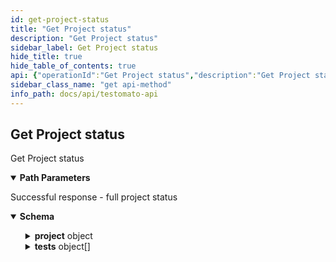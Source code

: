 ```yaml
---
id: get-project-status
title: "Get Project status"
description: "Get Project status"
sidebar_label: Get Project status
hide_title: true
hide_table_of_contents: true
api: {"operationId":"Get Project status","description":"Get Project status","tags":["Project"],"security":[{"ApiKey":[]}],"parameters":[{"description":"Project ID","in":"path","name":"id","required":true,"schema":{"type":"string"}}],"responses":{"200":{"description":"Successful response - full project status","content":{"application/json":{"schema":{"properties":{"project":{"type":"object","description":"Basic project information","properties":{"id":{"type":"string","description":"Project ID"},"lastRun":{"type":"integer","description":"Unix timestamp of last run","example":1665407081},"lastChange":{"type":"integer","description":"Unix timestamp of last change","example":1665263416},"reported":{"type":"string","description":"Was reported","example":"ok"},"status":{"type":"string"},"msg":{"type":"string","description":"Longer message about project status","example":"Server returned HTTP status 200"},"shortMessage":{"type":"string","description":"Short project status message","example":200}}},"total":{"type":"integer","description":"Total count of checks","example":12},"failed":{"type":"integer","description":"How much check has failed","example":0},"now":{"type":"integer","description":"Current date time unix timestamp","example":1665407098},"tests":{"type":"array","items":{"type":"object","description":"A group of individual checks","properties":{"id":{"type":"string","example":"50a9f73014db3ae812000234","description":"Check id"},"enabled":{"type":"boolean","example":true,"default":true},"areaId":{"example":"55ae166c25b395537a8b6030","description":"Area ID"},"name":{"type":"string","example":"Homepage","description":"Name of check"},"url":{"type":"string","example":"https://testomato.com","description":"URL of check"},"notice":{"type":"string","example":"","description":"Check notice"},"type":{"type":"string","example":"simple","enum":["homepage","simple","favicon","robots"]},"run":{"type":"string","example":"completed","enum":["completed","running"]},"flags":{"type":"array","example":["configured"],"description":"Test flags e.g. `configured`"},"status":{"type":"object","properties":{"status":{"type":"string","example":"ok"},"failures":{"type":"array"},"rules":{"type":"array","items":{"type":"object","properties":{"type":{"type":"string","example":"text","description":"Type of check","enum":["text html status header location title meta-description meta-og:title meta-og:description meta-og:image meta-og:image meta-og:image meta-og:type meta-og:url meta-og:site_name meta-og:locale meta-og:updated_time meta-og:logo meta-article:modified_time meta-article:published_time meta-article:publisher meta-article:section meta-article:tag meta-twitter:title meta-twitter:image meta-twitter:image meta-twitter:description meta-twitter:card meta-twitter:site meta-twitter:creator meta-itemprop:name meta-itemprop:author meta-itemprop:description meta-itemprop:image"]},"op":{"type":"string","enum":["eq","sub","!sub","match","!match","xpath"],"example":"sub","description":"Operators can be: `eq` is equal to, `sub` contains, `!sub` does not contains,  `match` for exact match, `!match` for does not match and `xpath` for Xpath checks.\n"},"val":{"type":"string","example":123456,"description":"Value that will be used for check"},"origin":{"type":"string","example":"check","description":"Original of the check"},"templateId":{"type":"string","description":"Optional parameter if check use a Template"},"order":{"type":"integer","description":"Order of the check"}}}},"response":{"type":"object","properties":{"status":{"type":"string","example":200},"httpStatus":{"type":"string","example":200},"baseUrl":{"type":"string","example":"https://testomato.com"},"contentType":{"type":"string","example":"text/html"},"httpHeader":{"type":"string","example":":status: 200\r\nserver: nginx\r\ndate: Mon, 10 Oct 2022 15:04:05 GMT\r\ncontent-type: text/html;"},"processTime":{"type":"number","example":0.037},"size":{"type":"number","description":"Size of responsion in case of check error","example":false},"redirects":{"type":"array","description":"List of redirections"},"timing":{"type":"array","items":{"properties":{"metrics":{"type":"string"},"value":{"type":"integer"}},"example":{"metrics":"DNS Lookup","value":1}}}}}}},"templateId":{"type":"string","description":"Template ID if any","example":""},"templateVars":{"type":"array","description":"Template variables if any"},"options":{"type":"object","properties":{"2":{"type":"boolean","default":false,"description":"Allow HTTP/1 requests only"},"6":{"type":"boolean","default":false,"description":"Allow only IPv6 request"},"g":{"type":"boolean","default":false,"description":"Do not accept gzip encoding"},"l":{"type":"boolean","default":false,"description":"Do not follow redirects"},"w":{"type":"string","default":"","description":"Extra HTTP headers"}}}}}}}}}}}},"method":"get","path":"/project/{id}/status","servers":[{"url":"https://testomato.com/api/","description":"Testomato"}],"securitySchemes":{"ApiKey":{"description":"Project or User API key","type":"apiKey","name":"apiKey","in":"query"}},"info":{"title":"Testomato API","description":"","version":"1.0.0","contact":{"email":"support@testomato.com"}},"postman":{"name":"Get Project status","description":{"content":"Get Project status","type":"text/plain"},"url":{"path":["project",":id","status"],"host":["{{baseUrl}}"],"query":[],"variable":[{"disabled":false,"description":{"content":"(Required) Project ID","type":"text/plain"},"type":"any","value":"","key":"id"}]},"header":[{"key":"Accept","value":"application/json"}],"method":"GET","auth":{"type":"apikey","apikey":[{"type":"any","value":"apiKey","key":"key"},{"type":"any","value":"<API Key>","key":"value"},{"type":"any","value":"query","key":"in"}]}}}
sidebar_class_name: "get api-method"
info_path: docs/api/testomato-api
---
```



## Get Project status



Get Project status

<details style={{"marginBottom":"1rem"}} data-collapsed={false} open={true}><summary style={{}}><strong>Path Parameters</strong></summary><div><ul><ParamsItem className={"paramsItem"} param={{"description":"Project ID","in":"path","name":"id","required":true,"schema":{"type":"string"}}}></ParamsItem></ul></div></details><div><ApiTabs><TabItem label={"200"} value={"200"}><div>

Successful response - full project status

</div><div><MimeTabs groupId={"mime-type"}><TabItem label={"application/json"} value={"application/json"}><SchemaTabs groupId={"schema-tabs"}><TabItem label={"Schema"} value={"Schema"}><details style={{}} data-collapsed={false} open={true}><summary style={{"textAlign":"left"}}><strong>Schema</strong></summary><div style={{"textAlign":"left","marginLeft":"1rem"}}></div><ul style={{"marginLeft":"1rem"}}><SchemaItem collapsible={true} className={"schemaItem"}><details style={{}}><summary style={{}}><strong>project</strong><span style={{"opacity":"0.6"}}> object</span></summary><div style={{"marginLeft":"1rem"}}><div style={{"marginTop":".5rem","marginBottom":".5rem"}}>

Basic project information

</div><SchemaItem collapsible={false} name={"id"} required={false} schemaDescription={"Project ID"} schemaName={"string"} qualifierMessage={undefined} defaultValue={undefined}></SchemaItem><SchemaItem collapsible={false} name={"lastRun"} required={false} schemaDescription={"Unix timestamp of last run"} schemaName={"integer"} qualifierMessage={undefined} defaultValue={undefined}></SchemaItem><SchemaItem collapsible={false} name={"lastChange"} required={false} schemaDescription={"Unix timestamp of last change"} schemaName={"integer"} qualifierMessage={undefined} defaultValue={undefined}></SchemaItem><SchemaItem collapsible={false} name={"reported"} required={false} schemaDescription={"Was reported"} schemaName={"string"} qualifierMessage={undefined} defaultValue={undefined}></SchemaItem><SchemaItem collapsible={false} name={"status"} required={false} schemaDescription={undefined} schemaName={"string"} qualifierMessage={undefined} defaultValue={undefined}></SchemaItem><SchemaItem collapsible={false} name={"msg"} required={false} schemaDescription={"Longer message about project status"} schemaName={"string"} qualifierMessage={undefined} defaultValue={undefined}></SchemaItem><SchemaItem collapsible={false} name={"shortMessage"} required={false} schemaDescription={"Short project status message"} schemaName={"string"} qualifierMessage={undefined} defaultValue={undefined}></SchemaItem></div></details></SchemaItem><SchemaItem collapsible={false} name={"total"} required={false} schemaDescription={"Total count of checks"} schemaName={"integer"} qualifierMessage={undefined} defaultValue={undefined}></SchemaItem><SchemaItem collapsible={false} name={"failed"} required={false} schemaDescription={"How much check has failed"} schemaName={"integer"} qualifierMessage={undefined} defaultValue={undefined}></SchemaItem><SchemaItem collapsible={false} name={"now"} required={false} schemaDescription={"Current date time unix timestamp"} schemaName={"integer"} qualifierMessage={undefined} defaultValue={undefined}></SchemaItem><SchemaItem collapsible={true} className={"schemaItem"}><details style={{}}><summary style={{}}><strong>tests</strong><span style={{"opacity":"0.6"}}> object[]</span></summary><div style={{"marginLeft":"1rem"}}><SchemaItem collapsible={false} name={"id"} required={false} schemaDescription={"Check id"} schemaName={"string"} qualifierMessage={undefined} defaultValue={undefined}></SchemaItem><SchemaItem collapsible={false} name={"enabled"} required={false} schemaDescription={undefined} schemaName={"boolean"} qualifierMessage={undefined} defaultValue={true}></SchemaItem><SchemaItem collapsible={false} name={"areaId"} required={false} schemaDescription={"Area ID"} schemaName={""} qualifierMessage={undefined} defaultValue={undefined}></SchemaItem><SchemaItem collapsible={false} name={"name"} required={false} schemaDescription={"Name of check"} schemaName={"string"} qualifierMessage={undefined} defaultValue={undefined}></SchemaItem><SchemaItem collapsible={false} name={"url"} required={false} schemaDescription={"URL of check"} schemaName={"string"} qualifierMessage={undefined} defaultValue={undefined}></SchemaItem><SchemaItem collapsible={false} name={"notice"} required={false} schemaDescription={"Check notice"} schemaName={"string"} qualifierMessage={undefined} defaultValue={undefined}></SchemaItem><SchemaItem collapsible={false} name={"type"} required={false} schemaDescription={undefined} schemaName={"string"} qualifierMessage={"**Possible values:** [`homepage`, `simple`, `favicon`, `robots`]"} defaultValue={undefined}></SchemaItem><SchemaItem collapsible={false} name={"run"} required={false} schemaDescription={undefined} schemaName={"string"} qualifierMessage={"**Possible values:** [`completed`, `running`]"} defaultValue={undefined}></SchemaItem><SchemaItem collapsible={false} name={"flags"} required={false} schemaDescription={"Test flags e.g. `configured`"} schemaName={"array"} qualifierMessage={undefined} defaultValue={undefined}></SchemaItem><SchemaItem collapsible={true} className={"schemaItem"}><details style={{}}><summary style={{}}><strong>status</strong><span style={{"opacity":"0.6"}}> object</span></summary><div style={{"marginLeft":"1rem"}}><SchemaItem collapsible={false} name={"status"} required={false} schemaDescription={undefined} schemaName={"string"} qualifierMessage={undefined} defaultValue={undefined}></SchemaItem><SchemaItem collapsible={false} name={"failures"} required={false} schemaDescription={undefined} schemaName={"array"} qualifierMessage={undefined} defaultValue={undefined}></SchemaItem><SchemaItem collapsible={true} className={"schemaItem"}><details style={{}}><summary style={{}}><strong>rules</strong><span style={{"opacity":"0.6"}}> object[]</span></summary><div style={{"marginLeft":"1rem"}}><SchemaItem collapsible={false} name={"type"} required={false} schemaDescription={"Type of check"} schemaName={"string"} qualifierMessage={"**Possible values:** [`text html status header location title meta-description meta-og:title meta-og:description meta-og:image meta-og:image meta-og:image meta-og:type meta-og:url meta-og:site_name meta-og:locale meta-og:updated_time meta-og:logo meta-article:modified_time meta-article:published_time meta-article:publisher meta-article:section meta-article:tag meta-twitter:title meta-twitter:image meta-twitter:image meta-twitter:description meta-twitter:card meta-twitter:site meta-twitter:creator meta-itemprop:name meta-itemprop:author meta-itemprop:description meta-itemprop:image`]"} defaultValue={undefined}></SchemaItem><SchemaItem collapsible={false} name={"op"} required={false} schemaDescription={"Operators can be: `eq` is equal to, `sub` contains, `!sub` does not contains,  `match` for exact match, `!match` for does not match and `xpath` for Xpath checks.\n"} schemaName={"string"} qualifierMessage={"**Possible values:** [`eq`, `sub`, `!sub`, `match`, `!match`, `xpath`]"} defaultValue={undefined}></SchemaItem><SchemaItem collapsible={false} name={"val"} required={false} schemaDescription={"Value that will be used for check"} schemaName={"string"} qualifierMessage={undefined} defaultValue={undefined}></SchemaItem><SchemaItem collapsible={false} name={"origin"} required={false} schemaDescription={"Original of the check"} schemaName={"string"} qualifierMessage={undefined} defaultValue={undefined}></SchemaItem><SchemaItem collapsible={false} name={"templateId"} required={false} schemaDescription={"Optional parameter if check use a Template"} schemaName={"string"} qualifierMessage={undefined} defaultValue={undefined}></SchemaItem><SchemaItem collapsible={false} name={"order"} required={false} schemaDescription={"Order of the check"} schemaName={"integer"} qualifierMessage={undefined} defaultValue={undefined}></SchemaItem></div></details></SchemaItem><SchemaItem collapsible={true} className={"schemaItem"}><details style={{}}><summary style={{}}><strong>response</strong><span style={{"opacity":"0.6"}}> object</span></summary><div style={{"marginLeft":"1rem"}}><SchemaItem collapsible={false} name={"status"} required={false} schemaDescription={undefined} schemaName={"string"} qualifierMessage={undefined} defaultValue={undefined}></SchemaItem><SchemaItem collapsible={false} name={"httpStatus"} required={false} schemaDescription={undefined} schemaName={"string"} qualifierMessage={undefined} defaultValue={undefined}></SchemaItem><SchemaItem collapsible={false} name={"baseUrl"} required={false} schemaDescription={undefined} schemaName={"string"} qualifierMessage={undefined} defaultValue={undefined}></SchemaItem><SchemaItem collapsible={false} name={"contentType"} required={false} schemaDescription={undefined} schemaName={"string"} qualifierMessage={undefined} defaultValue={undefined}></SchemaItem><SchemaItem collapsible={false} name={"httpHeader"} required={false} schemaDescription={undefined} schemaName={"string"} qualifierMessage={undefined} defaultValue={undefined}></SchemaItem><SchemaItem collapsible={false} name={"processTime"} required={false} schemaDescription={undefined} schemaName={"number"} qualifierMessage={undefined} defaultValue={undefined}></SchemaItem><SchemaItem collapsible={false} name={"size"} required={false} schemaDescription={"Size of responsion in case of check error"} schemaName={"number"} qualifierMessage={undefined} defaultValue={undefined}></SchemaItem><SchemaItem collapsible={false} name={"redirects"} required={false} schemaDescription={"List of redirections"} schemaName={"array"} qualifierMessage={undefined} defaultValue={undefined}></SchemaItem><SchemaItem collapsible={true} className={"schemaItem"}><details style={{}}><summary style={{}}><strong>timing</strong><span style={{"opacity":"0.6"}}> undefined[]</span></summary><div style={{"marginLeft":"1rem"}}><SchemaItem collapsible={false} name={"metrics"} required={false} schemaDescription={undefined} schemaName={"string"} qualifierMessage={undefined} defaultValue={undefined}></SchemaItem><SchemaItem collapsible={false} name={"value"} required={false} schemaDescription={undefined} schemaName={"integer"} qualifierMessage={undefined} defaultValue={undefined}></SchemaItem></div></details></SchemaItem></div></details></SchemaItem></div></details></SchemaItem><SchemaItem collapsible={false} name={"templateId"} required={false} schemaDescription={"Template ID if any"} schemaName={"string"} qualifierMessage={undefined} defaultValue={undefined}></SchemaItem><SchemaItem collapsible={false} name={"templateVars"} required={false} schemaDescription={"Template variables if any"} schemaName={"array"} qualifierMessage={undefined} defaultValue={undefined}></SchemaItem><SchemaItem collapsible={true} className={"schemaItem"}><details style={{}}><summary style={{}}><strong>options</strong><span style={{"opacity":"0.6"}}> object</span></summary><div style={{"marginLeft":"1rem"}}><SchemaItem collapsible={false} name={"2"} required={false} schemaDescription={"Allow HTTP/1 requests only"} schemaName={"boolean"} qualifierMessage={undefined} defaultValue={false}></SchemaItem><SchemaItem collapsible={false} name={"6"} required={false} schemaDescription={"Allow only IPv6 request"} schemaName={"boolean"} qualifierMessage={undefined} defaultValue={false}></SchemaItem><SchemaItem collapsible={false} name={"g"} required={false} schemaDescription={"Do not accept gzip encoding"} schemaName={"boolean"} qualifierMessage={undefined} defaultValue={false}></SchemaItem><SchemaItem collapsible={false} name={"l"} required={false} schemaDescription={"Do not follow redirects"} schemaName={"boolean"} qualifierMessage={undefined} defaultValue={false}></SchemaItem><SchemaItem collapsible={false} name={"w"} required={false} schemaDescription={"Extra HTTP headers"} schemaName={"string"} qualifierMessage={undefined} defaultValue={""}></SchemaItem></div></details></SchemaItem></div></details></SchemaItem></ul></details></TabItem><TabItem label={"Example (from schema)"} value={"Example (from schema)"}><ResponseSamples responseExample={"{\n  \"project\": {\n    \"id\": \"string\",\n    \"lastRun\": 0,\n    \"lastChange\": 0,\n    \"reported\": \"string\",\n    \"status\": \"string\",\n    \"msg\": \"string\",\n    \"shortMessage\": \"string\"\n  },\n  \"total\": 0,\n  \"failed\": 0,\n  \"now\": 0,\n  \"tests\": [\n    {\n      \"id\": \"string\",\n      \"enabled\": true,\n      \"name\": \"string\",\n      \"url\": \"string\",\n      \"notice\": \"string\",\n      \"type\": \"homepage\",\n      \"run\": \"completed\",\n      \"flags\": [\n        null\n      ],\n      \"status\": {\n        \"status\": \"string\",\n        \"failures\": [\n          null\n        ],\n        \"rules\": [\n          {\n            \"type\": \"text html status header location title meta-description meta-og:title meta-og:description meta-og:image meta-og:image meta-og:image meta-og:type meta-og:url meta-og:site_name meta-og:locale meta-og:updated_time meta-og:logo meta-article:modified_time meta-article:published_time meta-article:publisher meta-article:section meta-article:tag meta-twitter:title meta-twitter:image meta-twitter:image meta-twitter:description meta-twitter:card meta-twitter:site meta-twitter:creator meta-itemprop:name meta-itemprop:author meta-itemprop:description meta-itemprop:image\",\n            \"op\": \"eq\",\n            \"val\": \"string\",\n            \"origin\": \"string\",\n            \"templateId\": \"string\",\n            \"order\": 0\n          }\n        ],\n        \"response\": {\n          \"status\": \"string\",\n          \"httpStatus\": \"string\",\n          \"baseUrl\": \"string\",\n          \"contentType\": \"string\",\n          \"httpHeader\": \"string\",\n          \"processTime\": 0,\n          \"size\": 0,\n          \"redirects\": [\n            null\n          ],\n          \"timing\": [\n            {\n              \"metrics\": \"string\",\n              \"value\": 0\n            }\n          ]\n        }\n      },\n      \"templateId\": \"string\",\n      \"templateVars\": [\n        null\n      ],\n      \"options\": {\n        \"2\": false,\n        \"6\": false,\n        \"g\": false,\n        \"l\": false,\n        \"w\": \"string\"\n      }\n    }\n  ]\n}"} language={"json"}></ResponseSamples></TabItem></SchemaTabs></TabItem></MimeTabs></div></TabItem></ApiTabs></div>
      